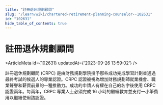 ```yaml
---
title: "註冊退休規劃顧問"
slug: "/learn/wiki/chartered-retirement-planning-counselor--102631"
id: "102631"
hide_table_of_contents: true
---
```



# 註冊退休規劃顧問

<ArticleMeta id={102631} updatedAt={'2023-09-26 13:59:02'} />
<div className='border-solid border-b border-t-0 my-4 border-[var(--ifm-color-gray-300)]' />

註冊退休規劃顧問 (CRPC) 是由財務規劃學院授予那些成功完成學習計劃並通過最終考試的候選人的專業認證。CRPC 認證被視為增加財務規劃師就業機會、職業聲譽和薪資前景的一種推動力。成功的申請人有權在自己的名字後使用 CRPC 認證兩年。每兩年，CRPC 專業人士必須完成 16 小時的繼續教育並支付一小筆費用以繼續使用該認證。
